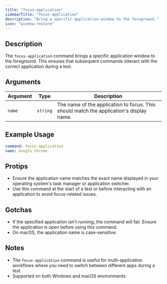 ```yaml
---
title: "focus-application"
sidebarTitle: "focus-application"
description: "Bring a specific application window to the foreground."
icon: "window-restore"
---
```


## Description
The `focus-application` command brings a specific application window to the foreground. This ensures that subsequent commands interact with the correct application during a test.

## Arguments
| Argument   | Type      | Description                                                                 |
|------------|-----------|-----------------------------------------------------------------------------|
| `name`     | `string`  | The name of the application to focus. This should match the application's display name. |

## Example Usage
```yaml
command: focus-application
name: Google Chrome
```

## Protips
- Ensure the application name matches the exact name displayed in your operating system's task manager or application switcher.
- Use this command at the start of a test or before interacting with an application to avoid focus-related issues.

## Gotchas
- If the specified application isn't running, the command will fail. Ensure the application is open before using this command.
- On macOS, the application name is case-sensitive.

## Notes
- The `focus-application` command is useful for multi-application workflows where you need to switch between different apps during a test.
- Supported on both Windows and macOS environments.

